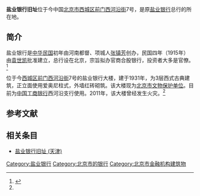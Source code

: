 {{Coord|39.8986167|116.396934|type:landmark_region:CN-11_source:GoogleMaps|display=title}}
{{文物保护单位
| 级别 = 省级
| 省区市 = 北京市
| 图片 = 北京盐业银行旧址 2021-09-03.jpg 
| 名称 = 盐业银行旧址
| 编号 = 5-55
| 分类 = 近现代建筑
| 时代 = 1931年
| 所在 = [[北京市|北京市]][[西城区|西城区]]
| 登录 = 1995年10月20日
}}

'''盐业银行旧址'''位于今中国[[北京市|北京市]][[西城区|西城区]][[前门西河沿街|前门西河沿街]]7号，是原[[盐业银行|盐业银行]]总行的所在地。

==简介==
盐业银行是[[中华民国|中华民国]]初年由河南都督、项城人[[张镇芳|张镇芳]]创办，民国四年（1915年）由[[袁世凯|袁世凯]]批准建立，总行设在北京，宗旨拟办官商合股银行，投资者大多是官僚。<ref name=xjb>{{Cite web |url=http://www.bjnews.com.cn/news/2011/05/11/123442.html |title=北京盐业银行旧址起火，新京报网，2011-05-11 |access-date=2013-04-15 |archive-date=2019-08-20 |archive-url=https://web.archive.org/web/20190820105917/http://www.bjnews.com.cn/news/2011/05/11/123442.html |dead-url=no }}</ref>

位于今[[西城区|西城区]][[前门西河沿街|前门西河沿街]]7号的盐业银行大楼，建于1931年，为3层西式古典建筑，正立面使用爱奥尼柱式，外墙红砖砌筑。该大楼现为[[北京市文物保护单位|北京市文物保护单位]]。目前为[[中国工商银行|中国工商银行]]西河沿支行使用。2011年，该大楼曾经发生火灾。<ref name=xjb/>

==参考文献==
{{reflist}}

==相关条目==
*[[盐业银行旧址_(天津)|盐业银行旧址 (天津)]]

{{北京市文物保护单位}}
[[Category:盐业银行|Category:盐业银行]]
[[Category:北京市的银行|Category:北京市的银行]]
[[Category:北京市金融机构建筑物|Category:北京市金融机构建筑物]]